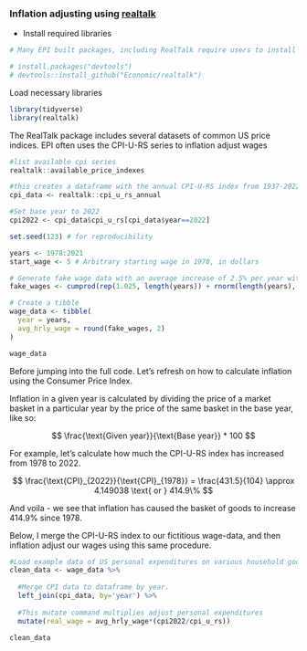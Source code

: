 ### Inflation adjusting using [realtalk](https://economic.github.io/realtalk/)

-   Install required libraries

```r
# Many EPI built packages, including RealTalk require users to install devtools

# install.packages("devtools")
# devtools::install_github("Economic/realtalk")
```

Load necessary libraries

```r

library(tidyverse)
library(realtalk)

```

The RealTalk package includes several datasets of common US price indices. EPI often uses the CPI-U-RS series to inflation adjust wages

```r

#list available cpi series
realtalk::available_price_indexes

#this creates a dataframe with the annual CPI-U-RS index from 1937-2022
cpi_data <- realtalk::cpi_u_rs_annual

#Set base year to 2022
cpi2022 <- cpi_data$cpi_u_rs[cpi_data$year==2022]
```

```r

set.seed(123) # for reproducibility

years <- 1978:2021
start_wage <- 5 # Arbitrary starting wage in 1978, in dollars

# Generate fake wage data with an average increase of 2.5% per year with some random noise
fake_wages <- cumprod(rep(1.025, length(years)) + rnorm(length(years), mean = 0, sd = 0.02)) * start_wage

# Create a tibble
wage_data <- tibble(
  year = years,
  avg_hrly_wage = round(fake_wages, 2) 
)

wage_data
```

Before jumping into the full code. Let's refresh on how to calculate inflation using the Consumer Price Index.

Inflation in a given year is calculated by dividing the price of a market basket in a particular year by the price of the same basket in the base year, like so:

$$
\frac{\text{Given year}}{\text{Base year}} * 100
$$

For example, let's calculate how much the CPI-U-RS index has increased from 1978 to 2022.

$$
\frac{\text{CPI}_{2022}}{\text{CPI}_{1978}} = \frac{431.5}{104} \approx 4.149038 \text{ or } 414.9\%
$$

And voila - we see that inflation has caused the basket of goods to increase 414.9% since 1978.

Below, I merge the CPI-U-RS index to our fictitious wage-data, and then inflation adjust our wages using this same procedure.

```r

#Load example data of US personal expenditures on various household goods.
clean_data <- wage_data %>% 
 
  #Merge CPI data to dataframe by year.
  left_join(cpi_data, by='year') %>% 
  
  #This mutate command multiplies adjust personal expenditures
  mutate(real_wage = avg_hrly_wage*(cpi2022/cpi_u_rs))
  
clean_data
```
